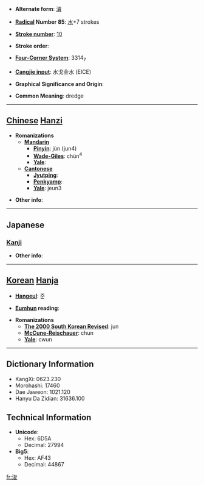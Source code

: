 * '''Alternate form''': [[濬]]

* '''[[Wiktionary:Chinese radical index| Radical]] Number 85''': [[Wiktionary:Chinese radical index 水|水]]+7 strokes

* '''[[Wiktionary:Chinese total strokes index|Stroke number]]''': [[Wiktionary:Chinese total strokes index 10|10]]

* '''Stroke order''': 

* '''[[Wiktionary:Chinese four corner index|Four-Corner System]]''': 3314<sub>7</sub>

* '''[[Wiktionary:Chinese Cangjie index|Cangjie input]]''': 水戈金水 (EICE)

* '''Graphical Significance and Origin''': 

* '''Common Meaning''': dredge

----

== [[Chinese]] [[Hanzi]] ==

* '''Romanizations'''
** '''[[Mandarin]]'''
*** '''[[Pinyin]]''': jùn (jun4)
*** '''[[Wade-Giles]]''': chün<sup>4</sup>
*** '''[[Yale]]''': 
** '''[[Cantonese]]'''
*** '''[[Jyutping]]''':
*** '''[[Penkyamp]]''': 
*** '''[[Yale]]''': jeun3

* '''Other info''': 

----

==Japanese==
===[[Kanji]]===
{{kanji|on readings=[[しゅん]] (shun)
|kun readings=[[さらう]] (sarau)
}}

* '''Other info''':  

----

== [[Korean]] [[Hanja]] ==

* '''[[Hangeul]]''': 준

* '''[[Eumhun]] reading''': 

* '''Romanizations'''
** '''[[The 2000 South Korean Revised Romanization|The 2000 South Korean Revised]]''': jun
** '''[[McCune-Reischauer]]''': chun
** '''[[Yale]]''': cwun

----

== Dictionary Information ==

* KangXi: 0623.230
* Morohashi: 17460
* Dae Jaweon: 1021.120
* Hanyu Da Zidian: 31636.100

== Technical Information ==

* '''Unicode''':
** Hex: 6D5A
** Decimal: 27994
* '''Big5''':
** Hex: AF43
** Decimal: 44867

[[fr:浚]]